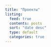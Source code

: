 ```yaml
---
title: "Проекты"
listing:
  feed: true
  contents: posts
  sort: "date desc"
  type: default
  categories: true
---
```


